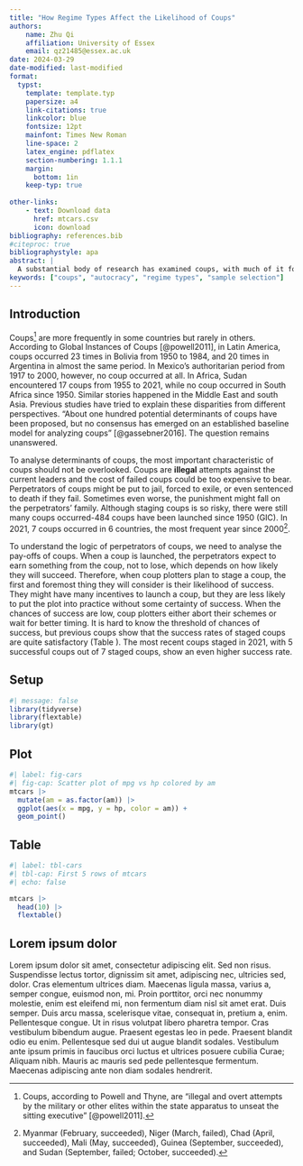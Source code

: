 ```yaml
---
title: "How Regime Types Affect the Likelihood of Coups"
authors:
    name: Zhu Qi
    affiliation: University of Essex
    email: qz21485@essex.ac.uk
date: 2024-03-29
date-modified: last-modified
format:
  typst: 
    template: template.typ
    papersize: a4
    link-citations: true
    linkcolor: blue
    fontsize: 12pt
    mainfont: Times New Roman
    line-space: 2
    latex_engine: pdflatex
    section-numbering: 1.1.1
    margin:
      bottom: 1in
    keep-typ: true
  
other-links:
    - text: Download data
      href: mtcars.csv
      icon: download
bibliography: references.bib
#citeproc: true
bibliographystyle: apa
abstract: |
  A substantial body of research has examined coups, with much of it focusing on the factors that lead to coup attempts. However, consensus remains elusive regarding why coups are more prevalent in certain countries while less so in others. Previous scholarship exploring the determinants of coup attempts has often overlooked the crucial aspect of coup success. Given the severe consequences of a failed coup, coup plotters are unlikely to proceed unless they perceive a high probability of success. Thus, the outcome of a coup—whether successful or unsuccessful—is not merely incidental but serves as a pivotal determinant of coup attempts. The decision to stage a coup is a self-selected variable contingent upon the anticipated success rate of coups. This study employs a sample selection model (specifically, a two-stage probit model) to elucidate why coups are more common in some autocratic countries but rare in others. I contend that coup attempts are largely shaped by the likelihood of coup success, which, in turn, hinges on the power dynamics between coup perpetrators and incumbents. These power dynamics are influenced by the regime type and their distinct responses to internal and external shocks.
keywords: ["coups", "autocracy", "regime types", "sample selection"]
---
```


\newpage

## Introduction

Coups[^1] are more frequently in some countries but rarely in others.
According to Global Instances of Coups [@powell2011], in Latin America, coups occurred 23 times in Bolivia from 1950 to 1984, and 20 times in Argentina in almost the same period.
In Mexico's authoritarian period from 1917 to 2000, however, no coup occurred at all.
In Africa, Sudan encountered 17 coups from 1955 to 2021, while no coup occurred in South Africa since 1950.
Similar stories happened in the Middle East and south Asia.
Previous studies have tried to explain these disparities from different perspectives.
"About one hundred potential determinants of coups have been proposed, but no consensus has emerged on an established baseline model for analyzing coups" [@gassebner2016].
The question remains unanswered.

[^1]: Coups, according to Powell and Thyne, are "illegal and overt attempts by the military or other elites within the state apparatus to unseat the sitting executive" [@powell2011].

To analyse determinants of coups, the most important characteristic of coups should not be overlooked.
Coups are **illegal** attempts against the current leaders and the cost of failed coups could be too expensive to bear.
Perpetrators of coups might be put to jail, forced to exile, or even sentenced to death if they fail.
Sometimes even worse, the punishment might fall on the perpetrators' family.
Although staging coups is so risky, there were still many coups occurred-484 coups have been launched since 1950 (GIC).
In 2021, 7 coups occurred in 6 countries, the most frequent year since 2000[^2].

[^2]: Myanmar (February, succeeded), Niger (March, failed), Chad (April, succeeded), Mali (May, succeeded), Guinea (September, succeeded), and Sudan (September, failed; October, succeeded).

To understand the logic of perpetrators of coups, we need to analyse the pay-offs of coups.
When a coup is launched, the perpetrators expect to earn something from the coup, not to lose, which depends on how likely they will succeed.
Therefore, when coup plotters plan to stage a coup, the first and foremost thing they will consider is their likelihood of success.
They might have many incentives to launch a coup, but they are less likely to put the plot into practice without some certainty of success.
When the chances of success are low, coup plotters either abort their schemes or wait for better timing.
It is hard to know the threshold of chances of success, but previous coups show that the success rates of staged coups are quite satisfactory (Table ).
The most recent coups staged in 2021, with 5 successful coups out of 7 staged coups, show an even higher success rate.

## Setup

```r
#| message: false
library(tidyverse)
library(flextable)
library(gt)
```

## Plot

```r
#| label: fig-cars
#| fig-cap: Scatter plot of mpg vs hp colored by am
mtcars |> 
  mutate(am = as.factor(am)) |>
  ggplot(aes(x = mpg, y = hp, color = am)) +
  geom_point() 
```

## Table
\cleardoublepage
```r
#| label: tbl-cars
#| tbl-cap: First 5 rows of mtcars
#| echo: false

mtcars |> 
  head(10) |> 
  flextable() 
```

## Lorem ipsum dolor

`````{=typst}
#block(
  fill: gray,
  inset: 14pt,
  radius: 5pt,
  spacing: 2em,
  [
`````
Lorem ipsum dolor sit amet, consectetur adipiscing elit. Sed non risus. Suspendisse lectus tortor, dignissim sit amet, adipiscing nec, ultricies sed, dolor. Cras elementum ultrices diam. Maecenas ligula massa, varius a, semper congue, euismod non, mi. Proin porttitor, orci nec nonummy molestie, enim est eleifend mi, non fermentum diam nisl sit amet erat. Duis semper. Duis arcu massa, scelerisque vitae, consequat in, pretium a, enim. Pellentesque congue. Ut in risus volutpat libero pharetra tempor. Cras vestibulum bibendum augue. Praesent egestas leo in pede. Praesent blandit odio eu enim. Pellentesque sed dui ut augue blandit sodales. Vestibulum ante ipsum primis in faucibus orci luctus et ultrices posuere cubilia Curae; Aliquam nibh. Mauris ac mauris sed pede pellentesque fermentum. Maecenas adipiscing ante non diam sodales hendrerit.
`````{=typst}
  ]
)
`````


\newpage
